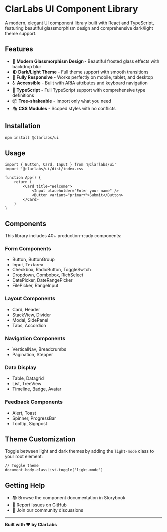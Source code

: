 # ClarLabs UI Component Library

A modern, elegant UI component library built with React and TypeScript, featuring beautiful glassmorphism design and comprehensive dark/light theme support.

## Features

- 🎨 **Modern Glassmorphism Design** - Beautiful frosted glass effects with backdrop blur
- 🌓 **Dark/Light Theme** - Full theme support with smooth transitions
- 📱 **Fully Responsive** - Works perfectly on mobile, tablet, and desktop
- ♿ **Accessible** - Built with ARIA attributes and keyboard navigation
- 🔧 **TypeScript** - Full TypeScript support with comprehensive type definitions
- 📦 **Tree-shakeable** - Import only what you need
- 🎭 **CSS Modules** - Scoped styles with no conflicts

## Installation

```bash
npm install @clarlabs/ui
```

## Usage

```tsx
import { Button, Card, Input } from '@clarlabs/ui'
import '@clarlabs/ui/dist/index.css'

function App() {
	return (
		<Card title="Welcome">
			<Input placeholder="Enter your name" />
			<Button variant="primary">Submit</Button>
		</Card>
	)
}
```

## Components

This library includes 40+ production-ready components:

### Form Components

- Button, ButtonGroup
- Input, Textarea
- Checkbox, RadioButton, ToggleSwitch
- Dropdown, Combobox, RichSelect
- DatePicker, DateRangePicker
- FilePicker, RangeInput

### Layout Components

- Card, Header
- StackView, Divider
- Modal, SidePanel
- Tabs, Accordion

### Navigation Components

- VerticalNav, Breadcrumbs
- Pagination, Stepper

### Data Display

- Table, Datagrid
- List, TreeView
- Timeline, Badge, Avatar

### Feedback Components

- Alert, Toast
- Spinner, ProgressBar
- Tooltip, Signpost

## Theme Customization

Toggle between light and dark themes by adding the `light-mode` class to your root element:

```tsx
// Toggle theme
document.body.classList.toggle('light-mode')
```

## Getting Help

- 📚 Browse the component documentation in Storybook
- 🐛 Report issues on GitHub
- 💬 Join our community discussions

---

**Built with ❤️ by ClarLabs**
